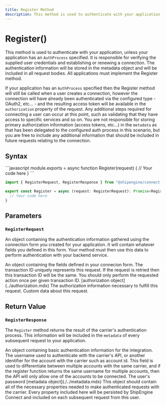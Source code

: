 ```yaml
---
title: Register Method
description: This method is used to authenticate with your application.
---
```



Register()
===========================
This method is used to authenticate with your application, unless your application has an `AuthProcess` specified. It is responsible for
verifying the supplied user credentials and establishing or renewing a connection. The authentication information will be stored in the
metadata object and will be included in all request bodies. All applications must implement the Register method.

If your application has an `AuthProcess` specified then the Register method will still be called when a user creates a connection, however
the connection will have already been authenticated via the configured type - OAuth2, etc... - and the resulting access token will be
available in the `authorization` property of the request. Any additional steps required for connecting a user can occur at this point, such
as validating that they have access to specific services and so on. You are not responsible for storing primary authorization information
(access tokens, etc...) in the `metadata` as that has been delegated to the configured auth process in this scenario, but you are free to
include any additional information that should be included in future requests relating to the connection.

Syntax
-----------------------------------------------
<CodeWrapper>
```javascript
module.exports = async function Register(request) {
  // Your code here
}
```

```typescript
import { RegisterRequest, RegisterResponse } from "@shipengine/connect-carrier-api";

export const Register = async (request: RegisterRequest): Promise<RegisterResponse> => {
  // Your code here
}
```
</CodeWrapper>



Parameters
-----------------------------------------------

### `RegisterRequest`
An object containing the authentication information gathered using the connection form you created for your application.
 It will contain whatever fields you defined in this form. Your method must then use this data to perform authentication with your backend service.

<Reference>

  <Field name="registration_info" type="object" nullable={false}>
    <Description>
      An object containing the fields defined in your connecion form.
    </Description>
  </Field>

  <Field name="transaction_id" type="string" nullable={false}>
    <Description>
      The transaction ID uniquely represents this request. If the request is retried then this transaction ID will be the same. You should only perform the requested action once per given transaction ID.
    </Description>
  </Field>

  <Field name="authorization" nullable={true}>
    <Type>
      [authorization object](../authorization.mdx)
    </Type>
    <Description>
      The authorization information necessary to fulfill this request.
    </Description>
  </Field>

  <Field name="metadata" type="object" nullable={true}>
    <Description>
      Custom data about this request.
    </Description>
  </Field>

</Reference>


Return Value
-----------------------------------------------
### `RegisterResponse`
The `Register` method returns the result of the carrier's authentication process.
 This information will be included in the `metadata` of every subsequent request to your application.

<Reference>

  <Field name="credentials" type="object" required={true}>
    <Description>
      An object containing basic authentication information for the integration.
    </Description>
  </Field>

  <Field name="credentials.username" type="string" required={true}>
    <Description>
      The username used to authenticate with the carrier's API,
      or another identifier for the account with the carrier such as account id.
      This field is used to differentiate between multiple accounts with the same carrier,
      and if the register function returns the same username for multiple accounts,
      then the API will only allow one of the accounts to be connected.
    </Description>
  </Field>

  <Field name="credentials.password" type="string" required={true}>
    <Description>
      The user's password
    </Description>
  </Field>

  <Field name="metadata" required={true}>
    <Type>
      [metadata object](./../metadata.mdx)
    </Type>
    <Description>
      This object should contain all of the necessary properties needed to make authenticated requests with the carrier.
      Every property included here will be persisted by ShipEngine Connect and included on each subsequent request from this user.
    </Description>
  </Field>

</Reference>
